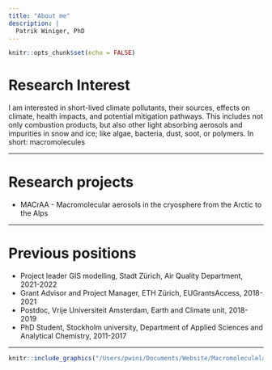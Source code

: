 ```yaml
---
title: "About me"
description: |
  Patrik Winiger, PhD
---
```


```r
knitr::opts_chunk$set(echo = FALSE)
```

# Research Interest  
I am interested in short-lived climate pollutants, their sources, effects on climate, health impacts, and potential mitigation pathways. This includes not only combustion products, but also other light absorbing aerosols and impurities in snow and ice; like algae, bacteria, dust, soot, or polymers. In short: macromolecules

---  

# Research projects  
* MACrAA - Macromolecular aerosols in the cryosphere from the Arctic to the Alps

---  

# Previous positions  
* Project leader GIS modelling, Stadt Zürich, Air Quality Department, 2021-2022  
* Grant Advisor and Project Manager, ETH Zürich, EUGrantsAccess, 2018-2021  
* Postdoc, Vrije Universiteit Amsterdam, Earth and Climate unit, 2018-2019  
* PhD Student, Stockholm university, Department of Applied Sciences and Analytical Chemistry, 2011-2017  

---  

```r
knitr::include_graphics("/Users/pwini/Documents/Website/Macromoleculelab/images/IMG_20180830_122204.jpg")
```

